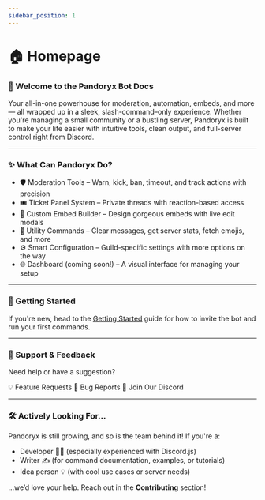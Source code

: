 ```yaml
---
sidebar_position: 1
---
```


# 🏠 Homepage

### 🤖 Welcome to the Pandoryx Bot Docs
Your all-in-one powerhouse for moderation, automation, embeds, and more — all wrapped up in a sleek, slash-command–only experience.
Whether you're managing a small community or a bustling server, Pandoryx is built to make your life easier with intuitive tools, clean output, and full-server control right from Discord.

<hr className="md-divider-gradient" />

### ✨ What Can Pandoryx Do?
- 🛡️ Moderation Tools – Warn, kick, ban, timeout, and track actions with precision
- 🎟️ Ticket Panel System – Private threads with reaction-based access
- 🧾 Custom Embed Builder – Design gorgeous embeds with live edit modals
- 🧰 Utility Commands – Clear messages, get server stats, fetch emojis, and more
- ⚙️ Smart Configuration – Guild-specific settings with more options on the way
- 🌐 Dashboard (coming soon!) – A visual interface for managing your setup

<hr className="md-divider-gradient" />

### 🚀 Getting Started
If you're new, head to the [Getting Started](./getting-started) guide for how to invite the bot and run your first commands.

<hr className="md-divider-gradient" />

### 💬 Support & Feedback
Need help or have a suggestion?
<div className="md-button-column">
  <Link className="button btn-gradient" href="https://github.com/asteriasmoons/pandoryx-bot/issues/2#issue-3166322020">
    <span className="btn-emoji" aria-hidden="true">💡</span>
    <span>Feature Requests</span>
  </Link>
  <Link className="button btn-gradient" href="https://github.com/asteriasmoons/pandoryx-bot/issues/1#issue-3166312503">
    <span className="btn-emoji" aria-hidden="true">🐛</span>
    <span>Bug Reports</span>
  </Link>
  <Link className="button btn-gradient" href="https://discord.gg/jS5eTjhK7R">
    <span className="btn-emoji" aria-hidden="true">💬</span>
    <span>Join Our Discord</span>
  </Link>
</div>

<hr className="md-divider-gradient" />

### 🛠️ Actively Looking For...
Pandoryx is still growing, and so is the team behind it! If you're a:
- Developer 🧑‍💻 (especially experienced with Discord.js)
- Writer ✍️ (for command documentation, examples, or tutorials)
- Idea person 💡 (with cool use cases or server needs)

…we’d love your help. Reach out in the **Contributing** section!